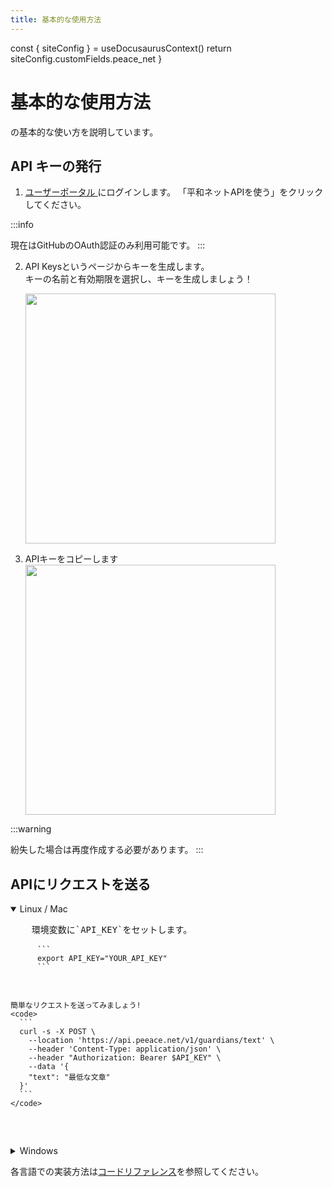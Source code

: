 ```yaml
---
title: 基本的な使用方法
---
```



  const { siteConfig } = useDocusaurusContext()
  return siteConfig.customFields.peace_net
}

# 基本的な使用方法

<ApiName />
の基本的な使い方を説明しています。

## API キーの発行

1. <a href="https://peeace.net" target="_blank">
     ユーザーポータル
   </a>
   にログインします。 「平和ネットAPIを使う」をクリックしてください。

:::info

現在はGitHubのOAuth認証のみ利用可能です。
:::

2. API Keysというページからキーを生成します。<br/>
   キーの名前と有効期限を選択し、キーを生成しましょう！

   <img src="/img/create_api_key.png" width="400x" />

3. APIキーをコピーします
   <img src="/img/api_key.png" width="400x" />

:::warning

紛失した場合は再度作成する必要があります。
:::

## APIにリクエストを送る

<details open>
  <summary>Linux / Mac</summary>
  <pre>
    環境変数に`API_KEY`をセットします。
    <code>
      ```
      export API_KEY="YOUR_API_KEY"
      ```
    </code>

    簡単なリクエストを送ってみましょう!
    <code>
      ```
      curl -s -X POST \
        --location 'https://api.peeace.net/v1/guardians/text' \
        --header 'Content-Type: application/json' \
        --header "Authorization: Bearer $API_KEY" \
        --data '{
        "text": "最低な文章"
      }'
      ```
    </code>

  </pre>
</details>

<details>
  <summary>Windows</summary>
  <pre>
    環境変数に`API_KEY`をセットします。
    <code>
      ```
        $Env:API_KEY = "YOUR_API_KEY"
      ```
    </code>

    簡単なリクエストを送ってみましょう!
    <code>
      ```
        $headers = @{
            "Content-Type" = "application/json"
            "Authorization" = "Bearer $($Env:API_KEY)"
        }

        $body = @{
            text = "最低な文章"
        } | ConvertTo-Json

        Invoke-RestMethod -Method Post -Uri "https://api.peeace.net/v1/guardians/text" -Headers $headers -Body $body
      ```
    </code>

  </pre>
</details>

各言語での実装方法は[コードリファレンス](/docs/code-reference/)を参照してください。
